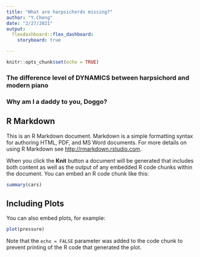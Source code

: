 ```yaml
---
title: "What are harpsichords missing?"
author: "Y.Cheng"
date: "2/27/2021"
output: 
  flexdashboard::flex_dashboard:
    storyboard: true

---
```


```r
knitr::opts_chunk$set(echo = TRUE)
```
### The difference level of DYNAMICS between harpsichord and modern piano

### Why am I a daddy to you, Doggo?

## R Markdown

This is an R Markdown document. Markdown is a simple formatting syntax for authoring HTML, PDF, and MS Word documents. For more details on using R Markdown see <http://rmarkdown.rstudio.com>.

When you click the **Knit** button a document will be generated that includes both content as well as the output of any embedded R code chunks within the document. You can embed an R code chunk like this:

```r
summary(cars)
```

## Including Plots

You can also embed plots, for example:

```r
plot(pressure)
```

Note that the `echo = FALSE` parameter was added to the code chunk to prevent printing of the R code that generated the plot.


